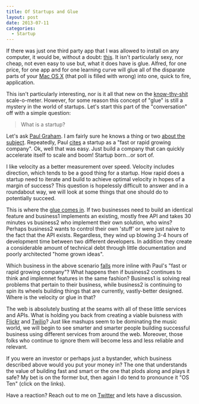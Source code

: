 ```yaml
---
title: Of Startups and Glue
layout: post
date: 2013-07-11
categories:
  - Startup
---
```


If there was just one third party app that I was allowed to install on
any computer, it would be, without a doubt: [this][1]. It isn't particularly sexy,
nor cheap, not even easy to use but, what it does have is glue. Alfred, for one
price, for one app and for one learning curve will glue all of the disparate
parts of your [Mac OS X][2] (that poll is filled with wrong) into one, quick to
fire, application.

This isn't particularly interesting, nor is it all that new on the [know-thy-shit][3]
scale-o-meter. However, for some reason this concept of "glue" is still a mystery
in the world of startups. Let's start this part of the "conversation" off with
a simple question:

>What is a startup?

Let's ask [Paul Graham][4]. I am fairly sure he knows a thing or two [about the
subject][5]. Repeatedly, Paul [cites][6] a startup as a "fast or rapid growing company".
Ok, well that was easy. Just build a company that can quickly accelerate itself
to scale and boom! Startup born...or sort of.

I like velocity as a better measurement over speed. Velocity includes direction,
which tends to be a good thing for a startup. How rapid does a startup need to
iterate and build to achieve optimal velocity in hopes of a margin of success?
This question is hopelessly difficult to answer and in a roundabout way, we will look
at some things that one should do to potentially succeed.

This is where the [glue comes in][11]. If two businesses need to build an identical feature and
business1 implements an existing, mostly free API and takes 30 minutes vs business2
who implement their own solution, who wins? Perhaps business2 wants to control their own
'stuff' or were just naive to the fact that the API exists. Regardless, they wind
up blowing 3-4 hours of development time between two different developers. In addition
they create a considerable amount of technical debt through little documentation
and poorly architected "home grown ideas".

Which business in the above scenario [falls][10] more inline with Paul's "fast or rapid
growing company"? What happens then if business2 continues to think and implemnet
features in the same fashion? Business1 is solving real problems that pertain
to their business, while business2 is continuing to spin its wheels building
things that are currently, vastly-better designed. Where is the velocity or glue
in that?

The web is absolutely busting at the seams with all of these little services
and APIs. What is holding you back from creating a viable buisness with
[Flickr][7] and [Twilio][8]? Just like mashups seem to be dominating the music
world, we will begin to see smarter and smarter people building successful business
using different services from around the web. Moreover, those folks who continue to ignore
them will become less and less reliable and relevant.

If you were an investor or perhaps just a bystander, which business described
above would you put your money in? The one that understands the value of building
fast and smart or the one that plods along and plays it safe? My bet is on the
former but, then again I do tend to pronounce it "OS Ten" (click on the links).

Have a reaction? Reach out to me on [Twitter][9] and lets have a discussion.


[1]: http://www.alfredapp.com
[2]: http://mac.appstorm.net/general/weekly-poll/weekly-poll-how-do-you-pronounce-mac-os-x/
[3]: http://gph.is/12bePRT
[4]: https://en.wikipedia.org/wiki/Paul_Graham_(computer_programmer)
[5]: http://paulgraham.com/growth.html
[6]: http://kottke.org/12/09/a-startup-is-a-company-designed-to-grow-fast
[7]: http://www.flickr.com/services/api/
[8]: http://www.twilio.com/docs/api/rest
[9]: http://www.twitter.com/braidn
[10]: http://gph.is/VxnVpe
[11]: http://gph.is/14kwio
